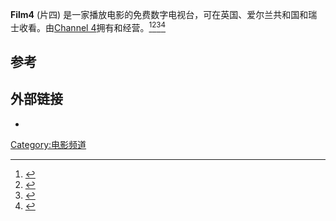 {{Expand English|Film4}}
{{For|电影制片公司|Film4制片}}
{{Infobox TV channel|
| name            = Film4
| logosize        = 130px
| logofile        = <!-- 檔案不存在 Film4.svg ，可從英文維基百科取得 -->
| logoalt         = Logo of Film4
| launch          = 1 November 1998
| picture format  = [[576i|576i]] ([[SDTV|SDTV]] [[16:9|16:9]]), <br>[[1080i|1080i]] ([[High-definition_television|HDTV]])
| share           = 1.5%<br>0.2% (+1)
| share as of     = August 2011
| share source    = [http://www.barb.co.uk/report/monthlyViewing?_s=4 BARB]
| slogan          = "Great films for free"
| owner           = [[Channel_4|Channel Four Television Corporation]]
| country         = United Kingdom
| former names    = FilmFour (1998-2006) 
| sister names    = [[Channel_4|Channel 4]],<br>[[E4_(channel)|E4]],<br>[[More4|More4]],<br>[[4Music|4Music]],<br>[[S4C|S4C]],<br>[[Kerrang!_(TV_channel)|Kerrang!]],<br>[[Kiss_(TV_channel)|Kiss]],<br>[[Magic_(TV_channel)|Magic]],<br>[[Q_(TV_channel)|Q]],<br>[[Smash_Hits_(TV_channel)|Smash Hits!]],<br>[[The_Box_(UK_TV_channel)|The Box]]
| web             = [http://www.channel4.com/film Channel 4 - Film4]
| terr serv 1     = [[Freeview_(UK)|Freeview]]
| terr chan 1     = Channel 15
| sat serv 1      = [[Freesat|Freesat]]
| sat chan 1      = Channel 300 <br> Channel 301 (+1)
| sat serv 2      = [[Sky_(UK_&_Ireland)|Sky]]
| sat chan 2      = Channel 315<br>Channel 316 (+1)
| sat serv 3      = [[Astra_2D|Astra 2D]]
| sat chan 3      = 10714H 22000 5/6
| cable serv 1    = [[Virgin_Media|Virgin Media]]
| cable chan 1    = Channel 428<br>Channel 429 (HD)<br>Channel 430 (+1)
| cable serv 2    = [[UPC_Ireland|UPC Ireland]]
| cable chan 2    = Channel 323<br>Channel 324 (+1)
| cable serv 3    = [[Cablecom|Cablecom]] <small>(Switzerland)</small>
| cable chan 3    = Channel 166 <small>(CH-D)</small>
| cable serv 4    = [[naxoo|naxoo]] <small>(Switzerland)</small>
| cable chan 4    = Channel 226
| cable serv 5    = [[Smallworld_Cable|Smallworld Cable]]
| cable chan 5    = Channel 315<br>Channel 316 (+1)
| iptv serv 1     = [[BT_Vision|BT Vision]]
| iptv chan 1     = Programmes available on-demand
| iptv serv 2     = [[Swisscom|Swisscom]]TV <br><small>(Switzerland)</small>
| iptv chan 2     = Channel arbitrary
| online serv 1   = [[TVCatchup|TVCatchup]]
| online chan 1   = [http://www.tvcatchup.com/watch.html?c=16 Watch live] (UK only)<br>[http://www.tvcatchup.com/watch.html?c=30 Watch live] (+1) (UK only)
}}
'''Film4''' (片四) 是一家播放电影的免费数字电视台，可在英国、爱尔兰共和国和瑞士收看。由[[Channel_4|Channel 4]]拥有和经营。<ref>{{cite web |url=http://about.virginmedia.com/press-release/387/film4-hd-to-launch-exclusively-on-virgin-media |title=Film4 HD to launch exclusively on Virgin Media |publisher=Virgin Media |date=2010-03-08 |accessdate=2013-08-30 |archive-date=2016-04-30 |archive-url=https://web.archive.org/web/20160430012545/http://about.virginmedia.com/press-release/387/film4-hd-to-launch-exclusively-on-virgin-media |dead-url=no }}</ref><ref>{{cite web |url=http://www.film4.com/film4-hd |title=Film4 HD |publisher=Film4 |accessdate=2010-07-07 |archive-url=https://web.archive.org/web/20160727151919/http://www.film4.com/film4-hd |archive-date=2016-07-27 |dead-url=yes }}</ref><ref>{{cite web |url=http://corporate.sky.com/media/press_releases/2013/sky_adds_channel_4_4od_to_create_the_uk_most_complete_catch_up_tv_service |title=Sky adds Channel 4’s 4oD to create the UK’s most complete catch-up TV service |publisher=BSkyB |date=2013-03-15 |accessdate=2013-08-30 |archive-date=2013-03-18 |archive-url=https://web.archive.org/web/20130318041800/http://corporate.sky.com/media/press_releases/2013/sky_adds_channel_4_4od_to_create_the_uk_most_complete_catch_up_tv_service |dead-url=no }}</ref><ref>{{cite web|url=http://www.freeview.co.uk/articles/news-and-features/blog-post/news-new-travel-channel-film-4-and-film-41.html|title=News: New Travel Channel, Film 4 and Film 4+1|publisher=Freeview|date=2013-08-01|accessdate=2013-08-30|archive-url=https://web.archive.org/web/20130805042705/http://www.freeview.co.uk/articles/news-and-features/blog-post/news-new-travel-channel-film-4-and-film-41.html|archive-date=2013-08-05|dead-url=yes}}</ref>

==参考==
<references/>

==外部链接==
* {{official|http://www.film4.com/}}

{{Channel 4}}

{{電視小作品}}
[[Category:电影频道|Category:电影频道]]